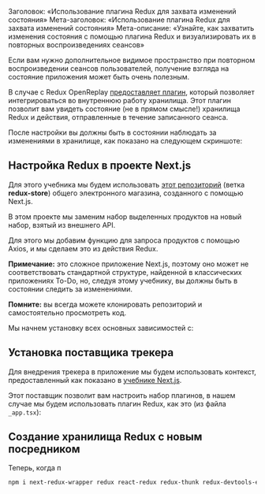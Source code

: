 Заголовок: «Использование плагина Redux для захвата изменений состояния»
Мета-заголовок: «Использование плагина Redux для захвата изменений состояния»
Мета-описание: «Узнайте, как захватить изменения состояния с помощью плагина Redux и визуализировать их в повторных воспроизведениях сеансов»

Если вам нужно дополнительное видимое пространство при повторном воспроизведении сеансов пользователей, получение взгляда на состояние приложения может быть очень полезным.

В случае с Redux OpenReplay [предоставляет плагин](https://docs.openreplay.com/plugins/redux), который позволяет интегрироваться во внутреннюю работу хранилища. Этот плагин позволит вам увидеть состояние (не в прямом смысле!) хранилища Redux и действия, отправленные в течение записанного сеанса.

После настройки вы должны быть в состоянии наблюдать за изменениями в хранилище, как показано на следующем скриншоте:

## Настройка Redux в проекте Next.js

Для этого учебника мы будем использовать [этот репозиторий](https://github.com/deleteman/nextjs-commerce-example/tree/redux-store) (ветка **redux-store**) общего электронного магазина, созданного с помощью Next.js.

В этом проекте мы заменим набор выделенных продуктов на новый набор, взятый из внешнего API.

Для этого мы добавим функцию для запроса продуктов с помощью Axios, и мы сделаем это из действия Redux.

**Примечание:** это сложное приложение Next.js, поэтому оно может не соответствовать стандартной структуре, найденной в классических приложениях To-Do, но, следуя этому учебнику, вы должны быть в состоянии следить за изменениями.

**Помните:** вы всегда можете клонировать репозиторий и самостоятельно просмотреть код.

Мы начнем установку всех основных зависимостей с:

## Установка поставщика трекера

Для внедрения трекера в приложение мы будем использовать контекст, предоставленный как показано в [учебнике Next.js](https://docs.openreplay.com/tutorials/next).

Этот поставщик позволит вам настроить набор плагинов, в нашем случае мы будем использовать плагин Redux, как это (из файла `_app.tsx`):

## Создание хранилища Redux с новым посредником

Теперь, когда п
```bash
npm i next-redux-wrapper redux react-redux redux-thunk redux-devtools-extension
```
